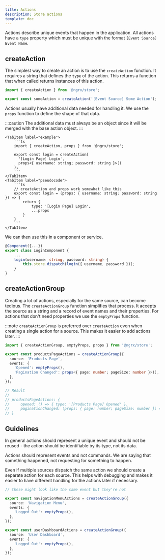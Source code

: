 ```yaml
---
title: Actions
description: Store actions
template: doc
---
```


Actions describe unique events that happen in the application. All actions have a `type` property which must be unique with the format `[Event Source] Event Name`.

## createAction

The simplest way to create an action is to use the `createAction` function. It requires a string that defines the `type` of the action. This returns a function that when called returns instances of this action.

```ts
import { createAction } from '@ngrx/store';

export const someAction = createAction('[Event Source] Some Action');
```

Actions usually have additional data needed for handling it. We use the `props` function to define the shape of that data.

:::caution
The additional data must always be an object since it will be merged with the base action object.
:::

<Tabs>
    
    <TabItem label="example">
        ```ts
        import { createAction, props } from '@ngrx/store';
        
        export const login = createAction(
          '[Login Page] Login',
          props<{ username: string; password: string }>()
        );
        ```
    </TabItem>
    <TabItem label="pseudocode">
        ```ts
        // createAction and props work somewhat like this
        export const login = (props: { username: string; password: string }) => {
            return {
                type: '[Login Page] Login',
                ...props
            }
        }
        ```
    </TabItem>
</Tabs>

We can then use this in a component or service.

```ts
@Component({...})
export class LoginComponent {
    ...
    login(username: string, password: string) {
        this.store.dispatch(login({ username, password }));
    }
}
```

## createActionGroup

Creating a lot of actions, especially for the same source, can become tedious. The `createActionGroup` function simplifies that process. It accepts the source as a string and a record of event names and their properties. For actions that don't need properties we use the `emptyProps` function.

:::note
`createActionGroup` is preferred over `createAction` even when creating a single action for a source. This makes it easier to add actions later.
:::

```ts
import { createActionGroup, emptyProps, props } from '@ngrx/store';

export const productsPageActions = createActionGroup({
  source: 'Products Page',
  events: {
    'Opened': emptyProps(),
    'Pagination Changed': props<{ page: number; pageSize: number }>(),
  },
});

// Result
//
// productsPageActions: {
//     opened: () => { type: '[Products Page] Opened' },
//     paginationChanged: (props: { page: number; pageSize: number }) => { type: '[Products Page] Opened', page: number; pageSize: number },
// }
```

## Guidelines

In general actions should represent a unique event and should not be reused - the action should be identifiable by its type, not its data.

Actions should represent events and not commands. We are saying that something happened, not requesting for something to happen.

Even if multiple sources dispatch the same action we should create a separate action for each source. This helps with debugging and makes it easier to have different handling for the actions later if necessary.

```ts
// these might look like the same event but they're not

export const navigationMenuActions = createActionGroup({
  source: 'Navigation Menu',
  events: {
    'Logged Out': emptyProps(),
  },
});

export const userDashboardActions = createActionGroup({
  source: 'User Dashboard',
  events: {
    'Logged Out': emptyProps(),
  },
});
```